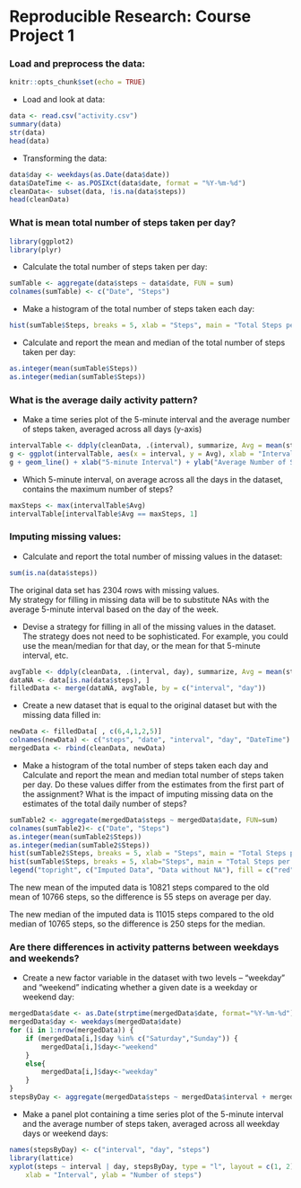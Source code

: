 # Reproducible Research: Course Project 1

### Load and preprocess the data:

```r
knitr::opts_chunk$set(echo = TRUE)
```

* Load and look at data:
```r
data <- read.csv("activity.csv")
summary(data)
str(data)
head(data)
```

* Transforming the data:
```r
data$day <- weekdays(as.Date(data$date))
data$DateTime <- as.POSIXct(data$date, format = "%Y-%m-%d")
cleanData<- subset(data, !is.na(data$steps))
head(cleanData)
```

### What is mean total number of steps taken per day?

```r
library(ggplot2)
library(plyr)
```

* Calculate the total number of steps taken per day:
```r
sumTable <- aggregate(data$steps ~ data$date, FUN = sum)
colnames(sumTable) <- c("Date", "Steps")
```

* Make a histogram of the total number of steps taken each day:
```r
hist(sumTable$Steps, breaks = 5, xlab = "Steps", main = "Total Steps per Day", col = "blue")
```

* Calculate and report the mean and median of the total number of steps taken per day:
```r
as.integer(mean(sumTable$Steps))
as.integer(median(sumTable$Steps))
```

### What is the average daily activity pattern?

* Make a time series plot of the 5-minute interval and the average number of steps taken, averaged across all days (y-axis)
```r
intervalTable <- ddply(cleanData, .(interval), summarize, Avg = mean(steps))
g <- ggplot(intervalTable, aes(x = interval, y = Avg), xlab = "Interval", ylab = "Average Number of Steps")
g + geom_line() + xlab("5-minute Interval") + ylab("Average Number of Steps") + ggtitle("Average Number of Steps per Interval")
```

* Which 5-minute interval, on average across all the days in the dataset, contains the maximum number of steps?
```r
maxSteps <- max(intervalTable$Avg)
intervalTable[intervalTable$Avg == maxSteps, 1]
```

### Imputing missing values:

* Calculate and report the total number of missing values in the dataset:
```r
sum(is.na(data$steps))
```

The original data set has 2304 rows with missing values.  
My strategy for filling in missing data will be to substitute NAs with the average 5-minute interval based on the day of the week.  

* Devise a strategy for filling in all of the missing values in the dataset. The strategy does not need to be sophisticated. For example, you could use the mean/median for that day, or the mean for that 5-minute interval, etc.
```r
avgTable <- ddply(cleanData, .(interval, day), summarize, Avg = mean(steps))
dataNA <- data[is.na(data$steps), ]
filledData <- merge(dataNA, avgTable, by = c("interval", "day"))
```

* Create a new dataset that is equal to the original dataset but with the missing data filled in:
```r
newData <- filledData[ , c(6,4,1,2,5)]
colnames(newData) <- c("steps", "date", "interval", "day", "DateTime")
mergedData <- rbind(cleanData, newData)
```

* Make a histogram of the total number of steps taken each day and Calculate and report the mean and median total number of steps taken per day. Do these values differ from the estimates from the first part of the assignment? What is the impact of imputing missing data on the estimates of the total daily number of steps?
```r
sumTable2 <- aggregate(mergedData$steps ~ mergedData$date, FUN=sum)
colnames(sumTable2)<- c("Date", "Steps")
as.integer(mean(sumTable2$Steps))
as.integer(median(sumTable2$Steps))
hist(sumTable2$Steps, breaks = 5, xlab = "Steps", main = "Total Steps per Day with NAs Fixed", col = "red")
hist(sumTable$Steps, breaks = 5, xlab="Steps", main = "Total Steps per Day with NAs Fixed", col = "blue", add = T)
legend("topright", c("Imputed Data", "Data without NA"), fill = c("red", "blue"))
```

The new mean of the imputed data is 10821 steps compared to the old mean of 10766 steps, so the difference is 55 steps on average per day.

The new median of the imputed data is 11015 steps compared to the old median of 10765 steps, so the difference is 250 steps for the median.

### Are there differences in activity patterns between weekdays and weekends?

* Create a new factor variable in the dataset with two levels – “weekday” and “weekend” indicating whether a given date is a weekday or weekend day:
```r
mergedData$date <- as.Date(strptime(mergedData$date, format="%Y-%m-%d"))
mergedData$day <- weekdays(mergedData$date)
for (i in 1:nrow(mergedData)) {
    if (mergedData[i,]$day %in% c("Saturday","Sunday")) {
        mergedData[i,]$day<-"weekend"
    }
    else{
        mergedData[i,]$day<-"weekday"
    }
}
stepsByDay <- aggregate(mergedData$steps ~ mergedData$interval + mergedData$day, mergedData, mean)
```

* Make a panel plot containing a time series plot of the 5-minute interval and the average number of steps taken, averaged across all weekday days or weekend days:
```r
names(stepsByDay) <- c("interval", "day", "steps")
library(lattice)
xyplot(steps ~ interval | day, stepsByDay, type = "l", layout = c(1, 2), 
    xlab = "Interval", ylab = "Number of steps")
```





